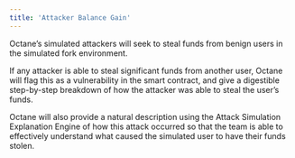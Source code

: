 ```yaml
---
title: 'Attacker Balance Gain'
---
```


Octane’s simulated attackers will seek to steal funds from benign users in the simulated fork environment.

If any attacker is able to steal significant funds from another user, Octane will flag this as a vulnerability in the smart contract, and give a digestible step-by-step breakdown of how the attacker was able to steal the user’s funds.

Octane will also provide a natural description using the Attack Simulation Explanation Engine of how this attack occurred so that the team is able to effectively understand what caused the simulated user to have their funds stolen.
